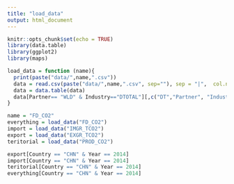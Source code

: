```yaml
---
title: "load_data"
output: html_document
---
```


```r
knitr::opts_chunk$set(echo = TRUE)
library(data.table)
library(ggplot2)
library(maps)
```


```r
load_data = function (name){
  print(paste("data/",name,".csv"))
  data = read.csv(paste("data/",name,".csv", sep=""), sep = "|",  col.names = c("DT", "Country", "Partner", "Industry", "Year", "Value"))
  data = data.table(data)
  data[Partner== "WLD" & Industry=="DTOTAL"][,c("DT","Partner", "Industry"):=NULL]
}
```


```r
name = "FD_CO2"
everything = load_data("FD_CO2")
import = load_data("IMGR_TCO2")
export = load_data("EXGR_TCO2")
teritorial = load_data("PROD_CO2")

```
```r
export[Country == "CHN" & Year == 2014]
import[Country == "CHN" & Year == 2014]
teritorial[Country == "CHN" & Year == 2014]
everything[Country == "CHN" & Year == 2014]
```

